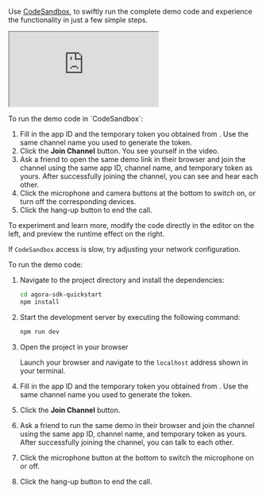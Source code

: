 <PlatformWrapper platform="react-js">

<ProductWrapper notAllowed="voice-calling">

Use [CodeSandbox](https://codesandbox.io/), to swiftly run the complete demo code and experience the <Vpl k="Name" /> <Vpd k= "SDK" /> functionality in just a few simple steps.

 <iframe src="https://codesandbox.io/embed/github/AgoraIO/quickstart-examples/tree/EN-docs/rtc/react-quickstart?codemirror=1&fontsize=14&hidenavigation=1&theme=dark&hidedevtools=1&module=/src/index.js"
  style={{ width: '100%', height: '500px', border: '0', borderRadius: '4px', overflow: 'hidden' }}
  title="agora-rtc-react-quickstart"
  allow="accelerometer; ambient-light-sensor; camera; encrypted-media; geolocation; gyroscope; hid; microphone; midi; payment; usb; vr; xr-spatial-tracking"
  sandbox="allow-forms allow-modals allow-popups allow-presentation allow-same-origin allow-scripts"
></iframe>

<p/>
To run the demo code in `CodeSandbox`:

1. Fill in the app ID and the temporary token you obtained from <Vg k="CONSOLE" />. Use the same channel name you used to generate the token.
1. Click the **Join Channel** button. You see yourself in the video.
1. Ask a friend to open the same demo link in their browser and join the channel using the same app ID, channel name, and temporary token as yours. After successfully joining the channel, you can see and hear each other.
1. Click the microphone and camera buttons at the bottom to switch on, or turn off the corresponding devices.
1. Click the hang-up button to end the call.

To experiment and learn more, modify the code directly in the editor on the left, and preview the runtime effect on the right.

<Admonition title="Information" type ="info">If `CodeSandbox` access is slow, try adjusting your network configuration.</Admonition>

</ProductWrapper>

<ProductWrapper product="voice-calling">

To run the demo code:

1. Navigate to the project directory and install the dependencies:
    
    ```bash
    cd agora-sdk-quickstart
    npm install
    ```

1. Start the development server by executing the following command:

    ```bash
    npm run dev
    ```

1. Open the project in your browser
    
    Launch your browser and navigate to the `localhost` address shown in your terminal.

1. Fill in the app ID and the temporary token you obtained from <Vg k="CONSOLE" />. Use the same channel name you used to generate the token.
1. Click the **Join Channel** button. 
1. Ask a friend to run the same demo in their browser and join the channel using the same app ID, channel name, and temporary token as yours. After successfully joining the channel, you can talk to each other.
1. Click the microphone button at the bottom to switch the microphone on or off.
1. Click the hang-up button to end the call.

</ProductWrapper>

</PlatformWrapper>